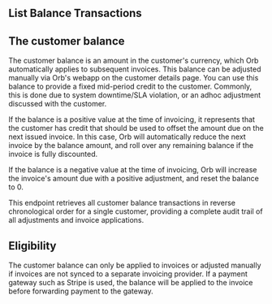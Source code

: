 ## List Balance Transactions

## The customer balance

The customer balance is an amount in the customer's currency, which Orb automatically applies to subsequent
invoices. This balance can be adjusted manually via Orb's webapp on the customer details page. You can use this
balance to provide a fixed mid-period credit to the customer. Commonly, this is done due to system downtime/SLA
violation, or an adhoc adjustment discussed with the customer.

If the balance is a positive value at the time of invoicing, it represents that the customer has credit that should
be used to offset the amount due on the next issued invoice. In this case, Orb will automatically reduce the next
invoice by the balance amount, and roll over any remaining balance if the invoice is fully discounted.

If the balance is a negative value at the time of invoicing, Orb will increase the invoice's amount due with a
positive adjustment, and reset the balance to 0.

This endpoint retrieves all customer balance transactions in reverse chronological order for a single customer,
providing a complete audit trail of all adjustments and invoice applications.

## Eligibility

The customer balance can only be applied to invoices or adjusted manually if invoices are not synced to a separate
invoicing provider. If a payment gateway such as Stripe is used, the balance will be applied to the invoice before
forwarding payment to the gateway.
